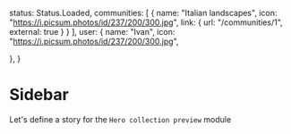 
status: Status.Loaded,
communities: [
 {
   name: "Italian landscapes",
   icon: "https://i.picsum.photos/id/237/200/300.jpg",
   link: {
     url: "/communities/1",
     external: true
   }
 }
],
user: {
  name: "Ivan",
  icon: "https://i.picsum.photos/id/237/200/300.jpg",
  
},
}



<Meta title="Modules|Sidebar" component={Sidebar}/>

# Sidebar
Let's define a story for the `Hero collection preview` module

<Preview>
  <Story name="Sidebar Module">
    <Sidebar sidebar={SidebarProps} />
  </Story>
</Preview>
